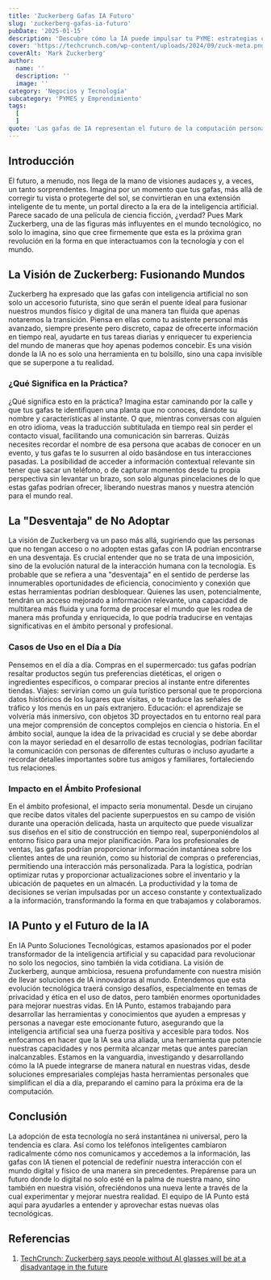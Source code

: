 ```yaml
---
title: 'Zuckerberg Gafas IA Futuro'
slug: 'zuckerberg-gafas-ia-futuro'
pubDate: '2025-01-15'
description: 'Descubre cómo la IA puede impulsar tu PYME: estrategias concretas de marketing, automatización y datos para aumentar ventas.'
cover: 'https://techcrunch.com/wp-content/uploads/2024/09/zuck-meta.png?w=1024'
coverAlt: 'Mark Zuckerberg'
author:
  name: ''
  description: ''
  image: ''
category: 'Negocios y Tecnología'
subcategory: 'PYMES y Emprendimiento'
tags:
  [
  ]
quote: 'Las gafas de IA representan el futuro de la computación personal. — Pedro Zambrano'
---
```

<h2 id="introduccion">Introducción</h2>
<p>
  El futuro, a menudo, nos llega de la mano de visiones audaces y, a veces, un
  tanto sorprendentes. Imagina por un momento que tus gafas, más allá de
  corregir tu vista o protegerte del sol, se convirtieran en una extensión
  inteligente de tu mente, un portal directo a la era de la inteligencia
  artificial. Parece sacado de una película de ciencia ficción, ¿verdad? Pues
  Mark Zuckerberg, una de las figuras más influyentes en el mundo tecnológico,
  no solo lo imagina, sino que cree firmemente que esta es la próxima gran
  revolución en la forma en que interactuamos con la tecnología y con el mundo.
</p>

<h2 id="la-vision-de-zuckerberg-fusionando-mundos">
  La Visión de Zuckerberg: Fusionando Mundos
</h2>
<p>
  Zuckerberg ha expresado que las gafas con inteligencia artificial no son solo
  un accesorio futurista, sino que serán el puente ideal para fusionar nuestros
  mundos físico y digital de una manera tan fluida que apenas notaremos la
  transición. Piensa en ellas como tu asistente personal más avanzado, siempre
  presente pero discreto, capaz de ofrecerte información en tiempo real,
  ayudarte en tus tareas diarias y enriquecer tu experiencia del mundo de
  maneras que hoy apenas podemos concebir. Es una visión donde la IA no es solo
  una herramienta en tu bolsillo, sino una capa invisible que se superpone a tu
  realidad.
</p>

<h3 id="que-significa-en-la-practica">¿Qué Significa en la Práctica?</h3>
<p>
  ¿Qué significa esto en la práctica? Imagina estar caminando por la calle y que
  tus gafas te identifiquen una planta que no conoces, dándote su nombre y
  características al instante. O que, mientras conversas con alguien en otro
  idioma, veas la traducción subtitulada en tiempo real sin perder el contacto
  visual, facilitando una comunicación sin barreras. Quizás necesites recordar
  el nombre de esa persona que acabas de conocer en un evento, y tus gafas te lo
  susurren al oído basándose en tus interacciones pasadas. La posibilidad de
  acceder a información contextual relevante sin tener que sacar un teléfono, o
  de capturar momentos desde tu propia perspectiva sin levantar un brazo, son
  solo algunas pincelaciones de lo que estas gafas podrían ofrecer, liberando
  nuestras manos y nuestra atención para el mundo real.
</p>

<h2 id="la-desventaja-de-no-adoptar">La "Desventaja" de No Adoptar</h2>
<p>
  La visión de Zuckerberg va un paso más allá, sugiriendo que las personas que
  no tengan acceso o no adopten estas gafas con IA podrían encontrarse en una
  desventaja. Es crucial entender que no se trata de una imposición, sino de la
  evolución natural de la interacción humana con la tecnología. Es probable que
  se refiera a una "desventaja" en el sentido de perderse las innumerables
  oportunidades de eficiencia, conocimiento y conexión que estas herramientas
  podrían desbloquear. Quienes las usen, potencialmente, tendrán un acceso
  mejorado a información relevante, una capacidad de multitarea más fluida y una
  forma de procesar el mundo que les rodea de manera más profunda y enriquecida,
  lo que podría traducirse en ventajas significativas en el ámbito personal y
  profesional.
</p>

<h3 id="casos-de-uso-en-el-dia-a-dia">Casos de Uso en el Día a Día</h3>
<p>
  Pensemos en el día a día. Compras en el supermercado: tus gafas podrían
  resaltar productos según tus preferencias dietéticas, el origen o ingredientes
  específicos, o comparar precios al instante entre diferentes tiendas. Viajes:
  servirían como un guía turístico personal que te proporciona datos históricos
  de los lugares que visitas, o te traduce las señales de tráfico y los menús en
  un país extranjero. Educación: el aprendizaje se volvería más inmersivo, con
  objetos 3D proyectados en tu entorno real para una mejor comprensión de
  conceptos complejos en ciencia o historia. En el ámbito social, aunque la idea
  de la privacidad es crucial y se debe abordar con la mayor seriedad en el
  desarrollo de estas tecnologías, podrían facilitar la comunicación con
  personas de diferentes culturas o incluso ayudarte a recordar detalles
  importantes sobre tus amigos y familiares, fortaleciendo tus relaciones.
</p>

<h3 id="impacto-en-el-ambito-profesional">Impacto en el Ámbito Profesional</h3>
<p>
  En el ámbito profesional, el impacto sería monumental. Desde un cirujano que
  recibe datos vitales del paciente superpuestos en su campo de visión durante
  una operación delicada, hasta un arquitecto que puede visualizar sus diseños
  en el sitio de construcción en tiempo real, superponiéndolos al entorno físico
  para una mejor planificación. Para los profesionales de ventas, las gafas
  podrían proporcionar información instantánea sobre los clientes antes de una
  reunión, como su historial de compras o preferencias, permitiendo una
  interacción más personalizada. Para la logística, podrían optimizar rutas y
  proporcionar actualizaciones sobre el inventario y la ubicación de paquetes en
  un almacén. La productividad y la toma de decisiones se verían impulsadas por
  un acceso constante y contextualizado a la información, transformando la forma
  en que trabajamos y colaboramos.
</p>

<h2 id="ia-punto-y-el-futuro-de-la-ia">IA Punto y el Futuro de la IA</h2>
<p>
  En IA Punto Soluciones Tecnológicas, estamos apasionados por el poder
  transformador de la inteligencia artificial y su capacidad para revolucionar
  no solo los negocios, sino también la vida cotidiana. La visión de Zuckerberg,
  aunque ambiciosa, resuena profundamente con nuestra misión de llevar
  soluciones de IA innovadoras al mundo. Entendemos que esta evolución
  tecnológica traerá consigo desafíos, especialmente en temas de privacidad y
  ética en el uso de datos, pero también enormes oportunidades para mejorar
  nuestras vidas. En IA Punto, estamos trabajando para desarrollar las
  herramientas y conocimientos que ayuden a empresas y personas a navegar este
  emocionante futuro, asegurando que la inteligencia artificial sea una fuerza
  positiva y accesible para todos. Nos enfocamos en hacer que la IA sea una
  aliada, una herramienta que potencie nuestras capacidades y nos permita
  alcanzar metas que antes parecían inalcanzables. Estamos en la vanguardia,
  investigando y desarrollando cómo la IA puede integrarse de manera natural en
  nuestras vidas, desde soluciones empresariales complejas hasta herramientas
  personales que simplifican el día a día, preparando el camino para la próxima
  era de la computación.
</p>

<h2 id="conclusion">Conclusión</h2>
<p>
  La adopción de esta tecnología no será instantánea ni universal, pero la
  tendencia es clara. Así como los teléfonos inteligentes cambiaron radicalmente
  cómo nos comunicamos y accedemos a la información, las gafas con IA tienen el
  potencial de redefinir nuestra interacción con el mundo digital y físico de
  una manera sin precedentes. Prepárense para un futuro donde lo digital no solo
  esté en la palma de nuestra mano, sino también en nuestra visión,
  ofreciéndonos una nueva lente a través de la cual experimentar y mejorar
  nuestra realidad. El equipo de IA Punto está aquí para ayudarles a entender y
  aprovechar estas nuevas olas tecnológicas.
</p>

<h2 id="referencias">Referencias</h2>
<ol>
  <li>
    <a
      href="https://techcrunch.com/2025/07/30/zuckerberg-says-people-without-ai-glasses-will-be-at-a-disadvantage-in-the-future/"
      target="_blank"
      rel="noopener noreferrer"
    >
      TechCrunch: Zuckerberg says people without AI glasses will be at a
      disadvantage in the future
    </a>
  </li>
</ol>
